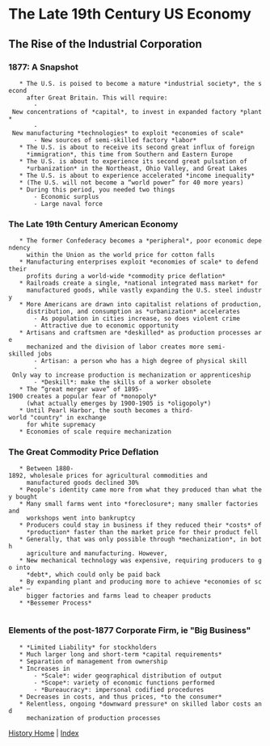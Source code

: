 = The Late 19th Century US Economy =

== The Rise of the Industrial Corporation ==

=== 1877: A Snapshot ===
	* The U.S. is poised to become a mature *industrial society*, the second
	  after Great Britain. This will require:
		- New concentrations of *capital*, to invest in expanded factory *plant*
		- New manufacturing *technologies* to exploit *economies of scale*
		- New sources of semi-skilled factory *labor*
	* The U.S. is about to receive its second great influx of foreign
	  *immigration*, this time from Southern and Eastern Europe
	* The U.S. is about to experience its second great pulsation of
	  *urbanization* in the Northeast, Ohio Valley, and Great Lakes
	* The U.S. is about to experience accelerated *income inequality*
	* (The U.S. will not become a “world power” for 40 more years)
	* During this period, you needed two things
		- Economic surplus
		- Large naval force

=== The Late 19th Century American Economy ===
	* The former Confederacy becomes a *peripheral*, poor economic dependency
	  within the Union as the world price for cotton falls
	* Manufacturing enterprises exploit *economies of scale* to defend their
	  profits during a world-wide *commodity price deflation*
	* Railroads create a single, *national integrated mass market* for
	  manufactured goods, while vastly expanding the U.S. steel industry
	* More Americans are drawn into capitalist relations of production,
	  distribution, and consumption as *urbanization* accelerates
		- As population in cities increase, so does violent crime
		- Attractive due to economic opportunity
	* Artisans and craftsmen are *deskilled* as production processes are
	  mechanized and the division of labor creates more semi-skilled jobs
	  	- Artisan: a person who has a high degree of physical skill
		- Only way to increase production is mechanization or apprenticeship
		- *Deskill*: make the skills of a worker obsolete
	* The “great merger wave” of 1895-1900 creates a popular fear of *monopoly*
	  (what actually emerges by 1900-1905 is *oligopoly*)
	* Until Pearl Harbor, the south becomes a third-world "country" in exchange
	  for white supremacy
	* Economies of scale require mechanization

=== The Great Commodity Price Deflation ===
	* Between 1880-1892, wholesale prices for agricultural commodities and
	  manufactured goods declined 30%
	* People's identity came more from what they produced than what they bought
	* Many small farms went into *foreclosure*; many smaller factories and
	  workshops went into bankruptcy
	* Producers could stay in business if they reduced their *costs* of
	  *production* faster than the market price for their product fell
	* Generally, that was only possible through *mechanization*, in both
	  agriculture and manufacturing. However,
	* New mechanical technology was expensive, requiring producers to go into
	  *debt*, which could only be paid back
	* By expanding plant and producing more to achieve *economies of scale* –
	  bigger factories and farms lead to cheaper products
	* *Bessemer Process*
	  
=== Elements of the post-1877 Corporate Firm, ie "Big Business" ===
	* *Limited Liability* for stockholders
	* Much larger long and short-term *capital requirements*
	* Separation of management from ownership
	* Increases in
		- *Scale*: wider geographical distribution of output
		- *Scope*: variety of economic functions performed
		- *Bureaucracy*: impersonal codified procedures
	* Decreases in costs, and thus prices, *to the consumer*
	* Relentless, ongoing *downward pressure* on skilled labor costs and
	  mechanization of production processes

[[/HIST1700|History Home]] | 
[[/index|Index]]
